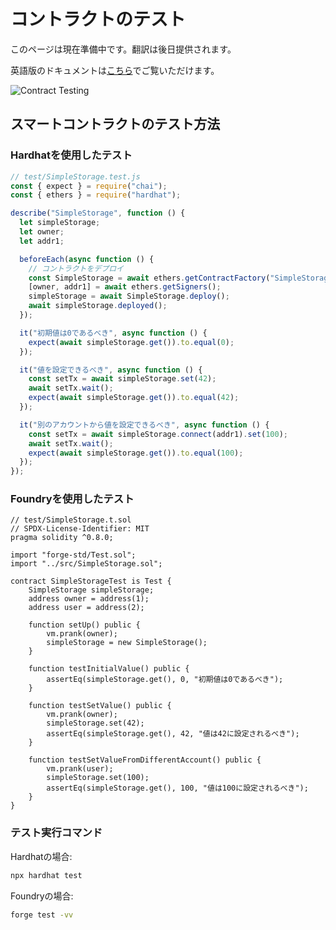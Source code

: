 # コントラクトのテスト

このページは現在準備中です。翻訳は後日提供されます。

英語版のドキュメントは[こちら](/en/tutorials/first-contract/testing-contract)でご覧いただけます。

<div className="flex justify-center my-8">
  <img src="/assets/contract-testing.png" alt="Contract Testing" className="rounded-lg shadow-md max-w-full" />
</div>

## スマートコントラクトのテスト方法

### Hardhatを使用したテスト

```javascript
// test/SimpleStorage.test.js
const { expect } = require("chai");
const { ethers } = require("hardhat");

describe("SimpleStorage", function () {
  let simpleStorage;
  let owner;
  let addr1;

  beforeEach(async function () {
    // コントラクトをデプロイ
    const SimpleStorage = await ethers.getContractFactory("SimpleStorage");
    [owner, addr1] = await ethers.getSigners();
    simpleStorage = await SimpleStorage.deploy();
    await simpleStorage.deployed();
  });

  it("初期値は0であるべき", async function () {
    expect(await simpleStorage.get()).to.equal(0);
  });

  it("値を設定できるべき", async function () {
    const setTx = await simpleStorage.set(42);
    await setTx.wait();
    expect(await simpleStorage.get()).to.equal(42);
  });

  it("別のアカウントから値を設定できるべき", async function () {
    const setTx = await simpleStorage.connect(addr1).set(100);
    await setTx.wait();
    expect(await simpleStorage.get()).to.equal(100);
  });
});
```

### Foundryを使用したテスト

```solidity
// test/SimpleStorage.t.sol
// SPDX-License-Identifier: MIT
pragma solidity ^0.8.0;

import "forge-std/Test.sol";
import "../src/SimpleStorage.sol";

contract SimpleStorageTest is Test {
    SimpleStorage simpleStorage;
    address owner = address(1);
    address user = address(2);

    function setUp() public {
        vm.prank(owner);
        simpleStorage = new SimpleStorage();
    }

    function testInitialValue() public {
        assertEq(simpleStorage.get(), 0, "初期値は0であるべき");
    }

    function testSetValue() public {
        vm.prank(owner);
        simpleStorage.set(42);
        assertEq(simpleStorage.get(), 42, "値は42に設定されるべき");
    }

    function testSetValueFromDifferentAccount() public {
        vm.prank(user);
        simpleStorage.set(100);
        assertEq(simpleStorage.get(), 100, "値は100に設定されるべき");
    }
}
```

### テスト実行コマンド

Hardhatの場合:
```bash
npx hardhat test
```

Foundryの場合:
```bash
forge test -vv
``` 